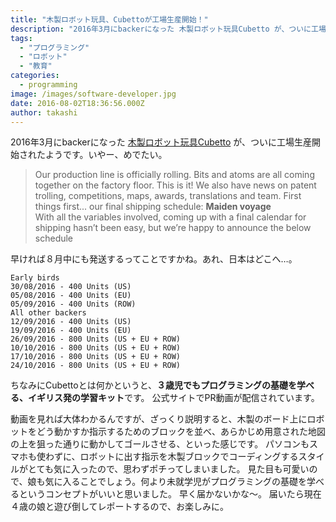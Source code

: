 ```yaml
---
title: "木製ロボット玩具、Cubettoが工場生産開始！"
description: "2016年3月にbackerになった 木製ロボット玩具Cubetto が、ついに工場生産開始されたようです。いやー、めでたい。  Our production ..."
tags:
  - "プログラミング"
  - "ロボット"
  - "教育"
categories:
  - programming
image: /images/software-developer.jpg
date: 2016-08-02T18:36:56.000Z
author: takashi
---
```



2016年3月にbackerになった <a href="https://www.kickstarter.com/projects/primotoys/cubetto-hands-on-coding-for-girls-and-boys-aged-3/posts/1627744?ref=backer_project_update">木製ロボット玩具Cubetto</a> が、ついに工場生産開始されたようです。いやー、めでたい。
<blockquote>
  Our production line is officially rolling. Bits and atoms are all coming together on the factory floor. This is it! We also have news on patent trolling, competitions, maps, awards, translations and team. First things first... our final shipping schedule:
  <strong>Maiden voyage</strong><br />
  With all the variables involved, coming up with a final calendar for shipping hasn’t been easy, but we’re happy to announce the below schedule
</blockquote>
早ければ８月中にも発送するってことですかね。あれ、日本はどこへ…。
<pre><code>Early birds
30/08/2016 - 400 Units (US)
05/08/2016 - 400 Units (EU)
05/09/2016 - 400 Units (ROW)
All other backers
12/09/2016 - 400 Units (US)
19/09/2016 - 400 Units (EU)
26/09/2016 - 800 Units (US + EU + ROW)
10/10/2016 - 800 Units (US + EU + ROW)
17/10/2016 - 800 Units (US + EU + ROW)
24/10/2016 - 800 Units (US + EU + ROW)
</code></pre>
ちなみにCubettoとは何かというと、<strong>３歳児でもプログラミングの基礎を学べる、イギリス発の学習キット</strong>です。
公式サイトでPR動画が配信されています。
 
動画を見れば大体わかるんですが、ざっくり説明すると、木製のボード上にロボットをどう動かすか指示するためのブロックを並べ、あらかじめ用意された地図の上を狙った通りに動かしてゴールさせる、といった感じです。
パソコンもスマホも使わずに、ロボットに出す指示を木製ブロックでコーディングするスタイルがとても気に入ったので、思わずポチってしまいました。
見た目も可愛いので、娘も気に入ることでしょう。何より未就学児がプログラミングの基礎を学べるというコンセプトがいいと思いました。
早く届かないかな〜。
届いたら現在４歳の娘と遊び倒してレポートするので、お楽しみに。